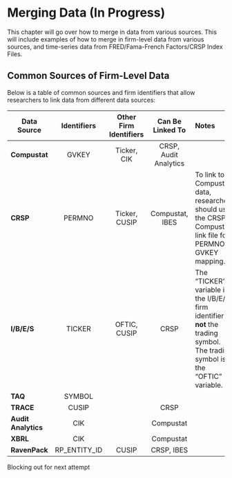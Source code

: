 # Merging Data (In Progress)

This chapter will go over how to merge in data from various sources. This will include examples of how to merge in firm-level data from various sources, and time-series data from FRED/Fama-French Factors/CRSP Index Files.

## Common Sources of Firm-Level Data

Below is a table of common sources and firm identifiers that allow researchers to link data from different data sources:

| Data Source | Identifiers | Other Firm Identifiers | Can Be Linked To | Notes |
|----|:--:|:--:|:--:|:---|
| **Compustat** | GVKEY | Ticker, CIK | CRSP, Audit Analytics |  |
| **CRSP** | PERMNO | Ticker, CUSIP | Compustat, IBES | To link to Compustat data, researchers should use the CRSP-Compustat link file for PERMNO-GVKEY mapping. |
| **I/B/E/S** | TICKER | OFTIC, CUSIP | CRSP | The "TICKER" variable is the I/B/E/S firm identifier **not** the trading symbol. The trading symbol is the "OFTIC" variable. |
| **TAQ** | SYMBOL |  |  |  |
| **TRACE** | CUSIP |  | CRSP |  |
| **Audit Analytics** | CIK |  | Compustat |  |
| **XBRL** | CIK |  | Compustat |  |
| **RavenPack** | RP_ENTITY_ID | CUSIP | CRSP, IBES |  |

Blocking out for next attempt

